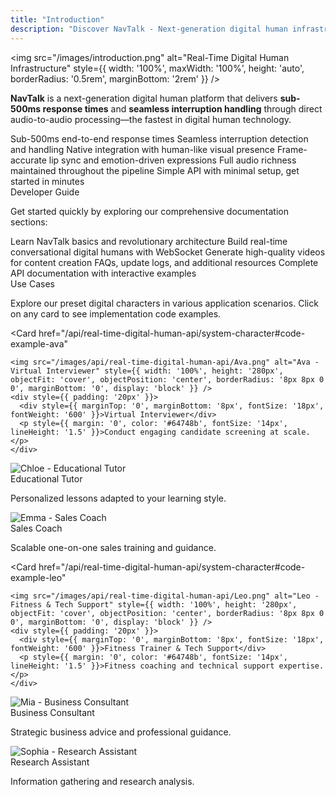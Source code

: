 ```yaml
---
title: "Introduction"
description: "Discover NavTalk - Next-generation digital human infrastructure powered by real-time audio processing"
---
```


<Hero
  title="NavTalk: Next-Generation Digital Human Infrastructure"
  subtitle="Transforming GPT-realtime with human-like presence. Experience the fastest response and interruption handling in digital human technology."
/>

<img 
  src="/images/introduction.png" 
  alt="Real-Time Digital Human Infrastructure" 
  style={{ width: '100%', maxWidth: '100%', height: 'auto', borderRadius: '0.5rem', marginBottom: '2rem' }}
/>

**NavTalk** is a next-generation digital human platform that delivers **sub-500ms response times** and **seamless interruption handling** through direct audio-to-audio processing—the fastest in digital human technology.

<CardGroup cols={3}>
  <Card
    title="Ultra-Low Latency"
    icon="bolt"
  >
    Sub-500ms end-to-end response times
  </Card>
  <Card
    title="Natural Interruptions"
    icon="microphone"
  >
    Seamless interruption detection and handling
  </Card>
  <Card
    title="GPT-Realtime Powered"
    icon="robot"
  >
    Native integration with human-like visual presence
  </Card>
  <Card
    title="Real-time Rendering"
    icon="video"
  >
    Frame-accurate lip sync and emotion-driven expressions
  </Card>
  <Card
    title="Preserved Audio Fidelity"
    icon="waveform"
  >
    Full audio richness maintained throughout the pipeline
  </Card>
  <Card
    title="Easy Integration"
    icon="plug"
  >
    Simple API with minimal setup, get started in minutes
  </Card>
</CardGroup>

<div style={{ fontSize: '1.5rem', fontWeight: '600', marginTop: '2.5rem', marginBottom: '1rem', lineHeight: '1.25' }}>Developer Guide</div>

Get started quickly by exploring our comprehensive documentation sections:

<CardGroup cols={3}>
  <Card
    title="Getting Started"
    icon="rocket"
    href="/api/quick-start/quickstart"
  >
    Learn NavTalk basics and revolutionary architecture
  </Card>
  <Card
    title="Real-time Digital Human API"
    icon="bolt"
    href="/api/real-time-digital-human-api/system-character"
  >
    Build real-time conversational digital humans with WebSocket
  </Card>
  <Card
    title="Non-real-time Digital Human API"
    icon="film"
    href="/api/non-real-time-digital-human-api/editor"
  >
    Generate high-quality videos for content creation
  </Card>
  <Card
    title="Resources"
    icon="book"
    href="/api/frequently-asked-questions/frequently-asked-questions"
  >
    FAQs, update logs, and additional resources
  </Card>
  <Card
    title="API Reference"
    icon="code"
    href="/api-reference/introduction"
  >
    Complete API documentation with interactive examples
  </Card>
</CardGroup>

<div style={{ fontSize: '1.5rem', fontWeight: '600', marginTop: '2.5rem', marginBottom: '1rem', lineHeight: '1.25' }}>Use Cases</div>

Explore our preset digital characters in various application scenarios. Click on any card to see implementation code examples.

<CardGroup cols={3}>

  <Card
    href="/api/real-time-digital-human-api/system-character#code-example-ava"
  >
    <img src="/images/api/real-time-digital-human-api/Ava.png" alt="Ava - Virtual Interviewer" style={{ width: '100%', height: '280px', objectFit: 'cover', objectPosition: 'center', borderRadius: '8px 8px 0 0', marginBottom: '0', display: 'block' }} />
    <div style={{ padding: '20px' }}>
      <div style={{ marginTop: '0', marginBottom: '8px', fontSize: '18px', fontWeight: '600' }}>Virtual Interviewer</div>
      <p style={{ margin: '0', color: '#64748b', fontSize: '14px', lineHeight: '1.5' }}>Conduct engaging candidate screening at scale.</p>
    </div>
  </Card>
  <Card
    href="/api/real-time-digital-human-api/system-character#code-example-chloe"
  >
    <img src="/images/api/real-time-digital-human-api/Chloe.png" alt="Chloe - Educational Tutor" style={{ width: '100%', height: '280px', objectFit: 'cover', objectPosition: 'center', borderRadius: '8px 8px 0 0', marginBottom: '0', display: 'block' }} />
    <div style={{ padding: '20px' }}>
      <div style={{ marginTop: '0', marginBottom: '8px', fontSize: '18px', fontWeight: '600' }}>Educational Tutor</div>
      <p style={{ margin: '0', color: '#64748b', fontSize: '14px', lineHeight: '1.5' }}>Personalized lessons adapted to your learning style.</p>
    </div>
  </Card>
  <Card
    href="/api/real-time-digital-human-api/system-character#code-example-emma"
  >
    <img src="/images/api/real-time-digital-human-api/Emma.png" alt="Emma - Sales Coach" style={{ width: '100%', height: '280px', objectFit: 'cover', objectPosition: 'center', borderRadius: '8px 8px 0 0', marginBottom: '0', display: 'block' }} />
    <div style={{ padding: '20px' }}>
      <div style={{ marginTop: '0', marginBottom: '8px', fontSize: '18px', fontWeight: '600' }}>Sales Coach</div>
      <p style={{ margin: '0', color: '#64748b', fontSize: '14px', lineHeight: '1.5' }}>Scalable one-on-one sales training and guidance.</p>
    </div>
  </Card>

  <Card
    href="/api/real-time-digital-human-api/system-character#code-example-leo"
  >
    <img src="/images/api/real-time-digital-human-api/Leo.png" alt="Leo - Fitness & Tech Support" style={{ width: '100%', height: '280px', objectFit: 'cover', objectPosition: 'center', borderRadius: '8px 8px 0 0', marginBottom: '0', display: 'block' }} />
    <div style={{ padding: '20px' }}>
      <div style={{ marginTop: '0', marginBottom: '8px', fontSize: '18px', fontWeight: '600' }}>Fitness Trainer & Tech Support</div>
      <p style={{ margin: '0', color: '#64748b', fontSize: '14px', lineHeight: '1.5' }}>Fitness coaching and technical support expertise.</p>
    </div>
  </Card>
  <Card
    href="/api/real-time-digital-human-api/system-character#code-example-mia"
  >
    <img src="/images/api/real-time-digital-human-api/Mia.png" alt="Mia - Business Consultant" style={{ width: '100%', height: '280px', objectFit: 'cover', objectPosition: 'center', borderRadius: '8px 8px 0 0', marginBottom: '0', display: 'block' }} />
    <div style={{ padding: '20px' }}>
      <div style={{ marginTop: '0', marginBottom: '8px', fontSize: '18px', fontWeight: '600' }}>Business Consultant</div>
      <p style={{ margin: '0', color: '#64748b', fontSize: '14px', lineHeight: '1.5' }}>Strategic business advice and professional guidance.</p>
    </div>
  </Card>
  <Card
    href="/api/real-time-digital-human-api/system-character#code-example-sophia"
  >
    <img src="/images/api/real-time-digital-human-api/Sophia.png" alt="Sophia - Research Assistant" style={{ width: '100%', height: '280px', objectFit: 'cover', objectPosition: 'center', borderRadius: '8px 8px 0 0', marginBottom: '0', display: 'block' }} />
    <div style={{ padding: '20px' }}>
      <div style={{ marginTop: '0', marginBottom: '8px', fontSize: '18px', fontWeight: '600' }}>Research Assistant</div>
      <p style={{ margin: '0', color: '#64748b', fontSize: '14px', lineHeight: '1.5' }}>Information gathering and research analysis.</p>
    </div>
  </Card>
</CardGroup>

